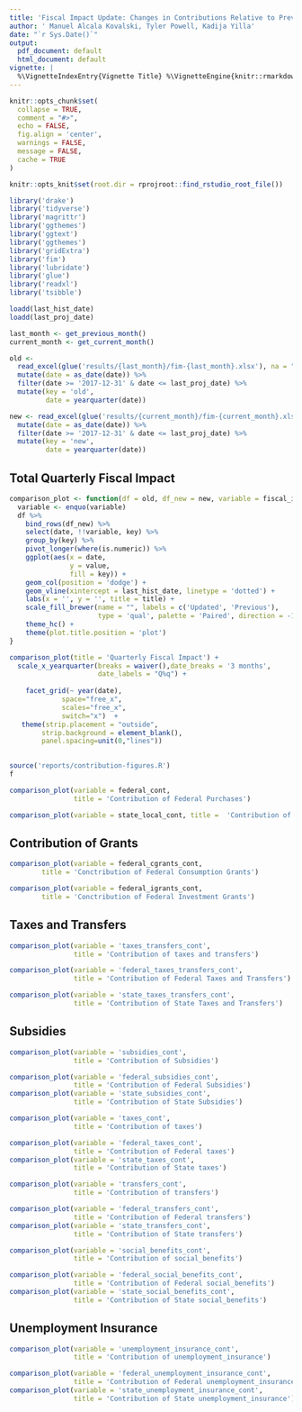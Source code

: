 ```yaml
---
title: 'Fiscal Impact Update: Changes in Contributions Relative to Previous Update'
author: ' Manuel Alcala Kovalski, Tyler Powell, Kadija Yilla'
date: "`r Sys.Date()`"
output:
  pdf_document: default
  html_document: default
vignette: |
  %\VignetteIndexEntry{Vignette Title} %\VignetteEngine{knitr::rmarkdown} %\VignetteEncoding{UTF-8}
---
```


```r
knitr::opts_chunk$set(
  collapse = TRUE,
  comment = "#>", 
  echo = FALSE,
  fig.align = 'center',
  warnings = FALSE,
  message = FALSE,
  cache = TRUE
)

knitr::opts_knit$set(root.dir = rprojroot::find_rstudio_root_file())
```

```r
library('drake')
library('tidyverse')
library('magrittr')
library('ggthemes')
library('ggtext')
library('ggthemes')
library('gridExtra')
library('fim')
library('lubridate')
library('glue')
library('readxl')
library('tsibble')
```


```r

loadd(last_hist_date)
loadd(last_proj_date)

last_month <- get_previous_month()
current_month <- get_current_month()

old <- 
  read_excel(glue('results/{last_month}/fim-{last_month}.xlsx'), na = "NA") %>%
  mutate(date = as_date(date)) %>%
  filter(date >= '2017-12-31' & date <= last_proj_date) %>%
  mutate(key = 'old',
         date = yearquarter(date)) 

new <- read_excel(glue('results/{current_month}/fim-{current_month}.xlsx'), na = "NA") %>%
  mutate(date = as_date(date)) %>%
  filter(date >= '2017-12-31' & date <= last_proj_date) %>%
  mutate(key = 'new',
         date = yearquarter(date)) 

```

## Total Quarterly Fiscal Impact

```r
comparison_plot <- function(df = old, df_new = new, variable = fiscal_impact, title = ''){
  variable <- enquo(variable)
  df %>%
    bind_rows(df_new) %>%
    select(date, !!variable, key) %>%
    group_by(key) %>%
    pivot_longer(where(is.numeric)) %>%
    ggplot(aes(x = date,
               y = value,
               fill = key)) +
    geom_col(position = 'dodge') +
    geom_vline(xintercept = last_hist_date, linetype = 'dotted') +
    labs(x = '', y = '', title = title) +
    scale_fill_brewer(name = "", labels = c('Updated', 'Previous'),
                      type = 'qual', palette = 'Paired', direction = -1) + 
    theme_hc() +
    theme(plot.title.position = 'plot')
}

comparison_plot(title = 'Quarterly Fiscal Impact') +
  scale_x_yearquarter(breaks = waiver(),date_breaks = '3 months',
                      date_labels = "Q%q") +
  
    facet_grid(~ year(date), 
             space="free_x", 
             scales="free_x", 
             switch="x")  +
   theme(strip.placement = "outside",
        strip.background = element_blank(),
        panel.spacing=unit(0,"lines")) 
  
```
```r
source('reports/contribution-figures.R')
f
```


```r
comparison_plot(variable = federal_cont,
                title = 'Contribution of Federal Purchases')
```

```r
comparison_plot(variable = state_local_cont, title =  'Contribution of S&L Purchases')
```
## Contribution of Grants
```r
comparison_plot(variable = federal_cgrants_cont,
        title = 'Conctribution of Federal Consumption Grants')
```

```r
comparison_plot(variable = federal_igrants_cont,
        title = 'Conctribution of Federal Investment Grants')
```

## Taxes and Transfers
```r
comparison_plot(variable = 'taxes_transfers_cont',
                title = 'Contribution of taxes and transfers')
```

```r
comparison_plot(variable = 'federal_taxes_transfers_cont',
                title = 'Contribution of Federal Taxes and Transfers')
```


```r
comparison_plot(variable = 'state_taxes_transfers_cont',
                title = 'Contribution of State Taxes and Transfers')
```


## Subsidies

```r
comparison_plot(variable = 'subsidies_cont',
                title = 'Contribution of Subsidies')

comparison_plot(variable = 'federal_subsidies_cont',
                title = 'Contribution of Federal Subsidies')
comparison_plot(variable = 'state_subsidies_cont',
                title = 'Contribution of State Subsidies')
```

```r

comparison_plot(variable = 'taxes_cont',
                title = 'Contribution of taxes')

comparison_plot(variable = 'federal_taxes_cont',
                title = 'Contribution of Federal taxes')
comparison_plot(variable = 'state_taxes_cont',
                title = 'Contribution of State taxes')
```
```r

comparison_plot(variable = 'transfers_cont',
                title = 'Contribution of transfers')

comparison_plot(variable = 'federal_transfers_cont',
                title = 'Contribution of Federal transfers')
comparison_plot(variable = 'state_transfers_cont',
                title = 'Contribution of State transfers')
```

```r
comparison_plot(variable = 'social_benefits_cont',
                title = 'Contribution of social_benefits')

comparison_plot(variable = 'federal_social_benefits_cont',
                title = 'Contribution of Federal social_benefits')
comparison_plot(variable = 'state_social_benefits_cont',
                title = 'Contribution of State social_benefits')
```
## Unemployment Insurance
```r
comparison_plot(variable = 'unemployment_insurance_cont',
                title = 'Contribution of unemployment_insurance')

comparison_plot(variable = 'federal_unemployment_insurance_cont',
                title = 'Contribution of Federal unemployment_insurance')
comparison_plot(variable = 'state_unemployment_insurance_cont',
                title = 'Contribution of State unemployment_insurance')
```

